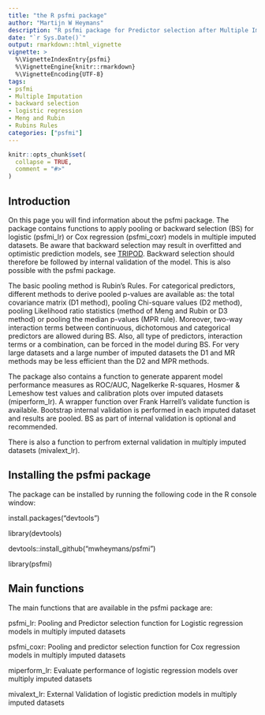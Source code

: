 ```yaml
---
title: "the R psfmi package"
author: "Martijn W Heymans"
description: "R psfmi package for Predictor selection after Multiple Imputation in Logistic and Cox Regression models"
date: "`r Sys.Date()`"
output: rmarkdown::html_vignette
vignette: >
  %\VignetteIndexEntry{psfmi}
  %\VignetteEngine{knitr::rmarkdown}
  %\VignetteEncoding{UTF-8}
tags:
- psfmi
- Multiple Imputation
- backward selection
- logistic regression
- Meng and Rubin
- Rubins Rules
categories: ["psfmi"]  
---
```


```r
knitr::opts_chunk$set(
  collapse = TRUE,
  comment = "#>"
)
```

## Introduction

On this page you will find information about the psfmi package. 
The	package contains functions to apply pooling or backward 
selection (BS) for logistic (psfmi_lr) or Cox regression (psfmi_coxr)
models in multiple imputed datasets. Be aware that backward selection 
may result in overfitted and optimistic prediction models, see [TRIPOD](http://annals.org/aim/fullarticle/2088542/transparent-reporting-multivariable-prediction-model-individual-prognosis-diagnosis-tripod-explanation). Backward selection should therefore be followed by internal validation of the model. This is also possible with the psfmi package. 

The basic pooling method is Rubin's Rules. For categorical predictors, 
different methods to derive pooled p-values are available as: 
the total covariance matrix (D1 method), pooling Chi-square values 
(D2 method), pooling Likelihood ratio statistics (method of Meng and Rubin or D3 method) 
or pooling the median p-values (MPR rule). Moreover, two-way interaction 
terms between continuous, dichotomous and categorical predictors
are allowed during BS. Also, all type of predictors, interaction terms or 
a combination, can be forced in the model during BS. For very large datasets
and a large number of imputed datasets the D1 and MR methods may be less 
efficient than the D2 and MPR methods.

The package also contains a function to generate apparent model performance 
measures as ROC/AUC, Nagelkerke R-squares, Hosmer & Lemeshow test values and calibration plots over imputed datasets (miperform_lr). A wrapper function 
over Frank Harrell's validate function is available. Bootstrap internal 
validation is performed in each imputed dataset and results are pooled. 
BS as part of internal validation	is  optional and recommended.

There is also a function to perfrom external validation in multiply imputed 
datasets (mivalext_lr).  

## Installing the psfmi package

The package can be installed by running the following code in 
the R console window:
 
 install.packages("devtools")
 
 library(devtools)
 
 devtools::install_github("mwheymans/psfmi")
 
 library(psfmi)

## Main functions

The main functions that are available in the psfmi package are:

psfmi_lr: Pooling and Predictor selection function for Logistic regression models in multiply imputed datasets 

psfmi_coxr: Pooling and predictor selection function for Cox regression models in multiply imputed datasets

miperform_lr: Evaluate performance of logistic regression models over multiply imputed datasets 

mivalext_lr: External Validation of logistic prediction models in multiply imputed datasets

